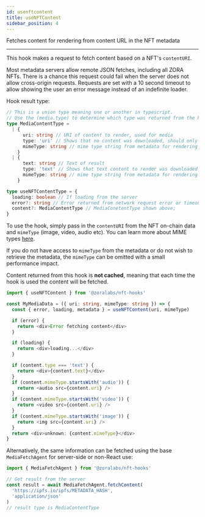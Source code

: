 ```yaml
---
id: usenftcontent
title: useNFTContent
sidebar_position: 4
---
```


Fetches content for rendering from content URL in the NFT metadata

---

This hook makes a request to fetch content based on a NFT's `contentURI`.

Most metadata servers allow remote JSON fetches, including all ZORA NFTs. There is a chance this request could fail
when the server does not allow cross-origin requests. Requests are set with a 10 second timeout to allow showing the user
an error message instead of an indefinite loader.

Hook result type:

```typescript
// This is a union type meaning one or another in typescript.
// Use the (media.type) to determine which type was returned from the hook.
type MediaContentType =
  | {
      uri: string // URI of content to render, used for media
      type: 'uri' // Shows that no content was downloaded, should only render
      mimeType: string // mime type string from metadata for rendering
    }
  | {
      text: string // Text of result
      type: 'text' // Shows that text content to render was downloaded
      mimeType: string // mime type string from metadata for rendering
    }

type useNFTContentType = {
  loading: boolean // If loading from the server
  error?: string // Error returned from network request error or timeout
  content?: MediaContentType // MediaConetentType shown above;
}
```

To use the hook, simply pass in the `contentURI` from the NFT on-chain data and `mimeType` (image, video, audio etc).
You can learn more about MIME types [here](https://developer.mozilla.org/en-US/docs/Web/HTTP/Basics_of_HTTP/MIME_types).

If you do not have access to `mimeType` from the metadata or do not wish to retrieve the metadata, the `mimeType`
can be omitted with a small performance impact.

Content returned from this hook is **not cached**, meaning that each time the hook is used the content will be fetched.

```typescript
import { useNFTContent } from '@zoralabs/nft-hooks'

const MyMediaData = ({ uri: string, mimeType: string }) => {
  const { error, loading, metadata } = useNFTContent(uri, mimeType)

  if (error) {
    return <div>Error fetching content</div>
  }

  if (loading) {
    return <div>loading...</div>
  }

  if (content.type === 'text') {
    return <div>{content.text}</div>
  }
  if (content.mimeType.startsWith('audio')) {
    return <audio src={content.uri} />
  }
  if (content.mimeType.startsWith('video')) {
    return <video src={content.uri} />
  }
  if (content.mimeType.startsWith('image')) {
    return <img src={content.uri} />
  }
  return <div>unknown: {content.mimeType}</div>
}
```

Alternatively, the same information can be fetched using the base `MediaFetchAgent` for server-side or non-React use:

```typescript
import { MediaFetchAgent } from '@zoralabs/nft-hooks'

// Get result from the server
const result = await MediaFetchAgent.fetchContent(
  'https://ipfs.io/ipfs/METADATA_HASH',
  'application/json'
)
// result type is MediaContentType
```
